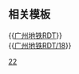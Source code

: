 {{Routemap
| title = 广州地铁22号线
| title-bg = {{广州地铁颜色|22}}
| title-color = white
| text-width = 0,80,100%
| collapsible = no
| inline = <includeonly>yes</includeonly>
| map =
-startCollapsible--replace
\\uextCONTg\\\\~~ ~~{{广州地铁RDT/dim|北延段}}
\\leer\\
\tCONTgq\tSTR+r
\exBLaq!~uextKBHFa\exBLeq!~BLaq!~utKBHFa\BLeq!~tKBHFxe\FLUG~~ ~~{{广州地铁RDT/dim|{{广州地铁/车站|机场北}}}}~~{{广州地铁RDT/dim|2号航站楼}} {{广州地铁路线链接|3|N}}~~[[广佛环线|东环城际]]
\exBLaq!~uextBHF\exBLq!~utBHF\exBLeq!~extBHF\FLUG~~ ~~{{广州地铁RDT/dim|{{广州地铁/车站|机场南}}}}~~{{广州地铁RDT/dim|1号航站楼}} {{广州地铁路线链接|3|N}}~~{{广州地铁RDT/dim|[[穗深城际铁路|新白广城际]]}}
uxtSTR2ut\utSTR3\extSTR
utSTR+1\uxtSTR+4ut\extSTR
\utSTR\uextXBHF-L\extXBHF-R\exFLUG~~ ~~{{广州地铁RDT/dim|{{广州地铁/车站|机场东}}}}~~{{广州地铁RDT/dim|3号航站楼}}~~{{广州地铁RDT/dim|[[穗深城际铁路|新白广城际]]}}
\utSTR\uextSTR\extSTRl\extCONTfq
utSTR\uextBHF!~HUB2\HUBc3~~ ~~{{广州地铁RDT/dim|{{广州地铁/车站|人和}}}}~~{{广州地铁路线链接|3|N}}
\utSTRl\uxtKRZtu!~HUBc1\utBHFq!~HUB4\utCONTfq~~ ~~ ~~ ~~{{rmr|海傍|Ricon=R}}
uextSTR
uextCONTgq\uextSTR+r\uextSTR\\~~ ~~ ~~ ~~{{广州地铁RDT/dim|{{rmr|Licon=L|花城街/花都站}}}}
uextXBHF-L\uextXBHF-R\~~ ~~{{广州地铁RDT/dim|{{广州地铁/车站|方石}}}}~~{{广州地铁RDT/dim|{{广州地铁路线链接|18|N}}}}
uextSTR\uextSTR\
uextKRWgl\uextKRWg+r\~~ ~~ ~~ ~~{{广州地铁RDT/dim|联络线前往[[广州地铁18号线|18号线]]}}
uextXBHF-L\uextXBHF-R\~~ ~~{{广州地铁RDT/dim|{{广州地铁/车站|白云城市中心}}}}~~{{广州地铁RDT/dim|{{广州地铁路线链接|18|N}}}}
uextKRWgl\uextKRWg+r\~~ ~~ ~~ ~~{{广州地铁RDT/dim|联络线前往[[广州地铁18号线|18号线]]}}
uextSTRl\uextKRZtu\uextCONTfq~~ ~~ ~~ ~~{{广州地铁RDT/dim|{{rmr|万顷沙|Ricon=R}}}}
uextSTR
uextCONTg\uextSTR\~~ ~~ ~~ ~~{{广州地铁RDT/dim|{{rmr|Licon=U|广州北站}}}}
uextXBHF-L\uextXBHF-R\~~ ~~{{广州地铁RDT/dim|{{广州地铁/车站|夏茅}}}}~~{{广州地铁RDT/dim|{{广州地铁路线链接|24|N}}}}
\uextSTR2\uxtSTR3ut!~uextSTRc3\\CONTg
\\uextSTR+1ut\uextSTR+4\uextSTR+l\emKRZt\uextCONTfq
\\uextBHF!~HUBaq\uextXBHF-L!~HUBq\exBLaq!~uextXBHF-R!~HUBeq\exBLeq!~eBHF\exLDER~~ ~~{{广州地铁RDT/dim|{{广州地铁/车站|白云站}}}}~~{{广州地铁RDT/dim|{{广州地铁路线链接|12|N}} {{广州地铁路线链接|24|N}}}}~~[[京广铁路]] {{广州地铁RDT/dim|[[广清城际铁路|广清城际]]}}
\uextSTR\uextKRWgl\uextKRWg+r\CONTf
uextCONTgq\uextKRZtu\uextKRZtu\uextSTRr\~~ ~~ ~~ ~~{{广州地铁RDT/dim|{{rmr|Licon=L|浔峰岗|大学城南|Ricon=R}}}}
uextSTR\uextSTRl\uextCONTfq~~ ~~ ~~ ~~{{广州地铁RDT/dim|{{rmr|纪念堂|Ricon=R}}}}
uextSTR\\
uextSTR\utCONTg\~~ ~~ ~~ ~~{{rmr|嘉禾望岗|Ricon=U}}
\uextCONTg\uextSTR\utSTR\\uextSTR+l\uextCONTfq~~ ~~ ~~ ~~{{广州地铁RDT/dim|{{rmr|东风|Licon=U}} / {{rmr|内圈|Ricon=R}}}}
\uextKBHFe!~HUBaq\uextBHF!~HUBq\utBHF!~HUBq\HUBtf\uextBHF!~HUBeq\LDER~~ ~~{{广州地铁RDT/dim|{{广州地铁/车站|广州火车站}}}}~~{{广州地铁路线链接|2|N}} {{广州地铁路线链接|5|N}} {{广州地铁RDT/dim|{{广州地铁路线链接|11|N}} {{广州地铁路线链接|14|N}}}}
\utCONTgq\uxtKRZtu\utKRZto\utBHFq!~HUBe\uxtKRZtu\utCONTfq~~ ~~ ~~ ~~{{rmr|Licon=L|滘口|黄埔客运港|Ricon=R}}
\uextSTR\utCONTf\\uextSTR~~ ~~ ~~ ~~{{rmr|广州南站|Ricon=D}}
\uextSTR\\\uextSTR
\uextBHF!~HUBaq\utCONTg!~HUB2+r\HUBc3\uextSTR~~ ~~{{广州地铁RDT/dim|{{广州地铁/车站|彩虹桥}}}}~~{{广州地铁路线链接|8|N}} {{广州地铁RDT/dim|{{广州地铁路线链接|11|N}} {{广州地铁路线链接|13|N}}}}~~{{rmr|江府|Ricon=U}}
uextCONTgq\uextKRZtu\uetKRZtu!~HUBc1\uextXBHF-Rq!~HUBf+4\uextSTRr~~ ~~ ~~ ~~{{广州地铁RDT/dim|{{rmr|Licon=L|外圈}}}}
uextCONTgq\uextKRZtu\uetKRZtu!~HUBc2\uextXBHF-Lq!~HUB3+g\uextCONTfq~~ ~~ ~~ ~~{{广州地铁RDT/dim|{{rmr|Licon=L|朝阳|新沙|Ricon=R}}}}
uextSTR\uetBHF!~HUB1\HUBc4
uextSTR\utCONTf\~~ ~~ ~~ ~~{{rmr|万胜围|Ricon=D}}
uextSTR\\
-endCollapsible
uextSTR\utCONTg\~~ ~~ ~~ ~~{{rmr|广州东站|Ricon=U}}
uextCONTgq\uextKRZtu\uetKRZto!~HUBc2\uextBHFq!~HUB3\uextCONTfq~~ ~~ ~~ ~~{{广州地铁RDT/dim|{{rmr|Licon=L|内圈|外圈|Ricon=R}}}}
uextBHF!~HUBaq\utBHF!~HUBr+1\HUBc4~~ ~~ {{广州地铁/车站|芳村}} ~~{{广州地铁路线链接|1|N}} {{广州地铁RDT/dim|{{广州地铁路线链接|11|N}}}} 
uextSTR\utLSTRe\
uextSTR\uLSTR\
uextSTR\uSTR\
\utCONTgq\uxtKRZtu\uKRZt\utSTRq!~HUBc2\utBHFq!~HUB3\utCONTfq~~ ~~ ~~ ~~{{rmr|Licon=L|新城东|沥滘|Ricon=R}}
\uextBHF!~HUBaq\uKBHFe!~HUBq\uextKBHFa!~HUBr+1\HUBc4~~ ~~{{广州地铁/车站|西塱}}~~ {{广州地铁路线链接|1|N}} {{广州地铁路线链接|GF|N}} {{广州地铁RDT/dim|{{广州地铁路线链接|10|N}}}}
uextSTR2\uextSTRc3\uextkSTR2
\\uextSTRc1\uextSTR+4\uextkSTRc1\uextkSTRl+4\uextCONTfq~~ ~~ ~~ ~~{{广州地铁RDT/dim|{{rmr|天河客运站|Ricon=R}}}}
uextBHF~~ ~~{{广州地铁RDT/dim|{{广州地铁/车站|南漖}}}}
WASSERq\uextKRZW\WASSERq
uextBHF~~ ~~{{广州地铁RDT/dim|{{广州地铁/车站|南浦西}}}}
WASSERq\uextKRZW\WASSERq
hCONT4+f\\uxtABZg+l\utSTR+r\~~ ~~ ~~ ~~[[贵广高铁]] [[南广铁路]] [[京广高铁]]
hABZg+l\KDSTeq!~lhSTRe@gq\utBHF\utSTR\~~ ~~{{广州地铁/车站|陈头岗}}~~ ~~[[广珠动车所]]
utCONT4+f\hSTR\\utSTR\uKDSTCCe\\~~ ~~[[陈头岗停車場]]~~ ~~{{rmr|Licon=c4|南庄}}
BLa!~utKBHFe\hSTR\\utSTR\\\
utCONTgq!~BL\mhKRZt\utXBHF-Rq!~HUBa\utKRZtu\utCONTfq\\~~ ~~ ~~ ~~ {{rmr|嘉禾望岗|Ricon=R}}
utCONTgq!~BL\mhKRZt\BLa!~utXBHF-Lq!~HUB2+g\utKRZtu!~HUBc3\utCONTfq\\~~ ~~ ~~ ~~ {{rmr|Licon=L|美的大道|大学城南|Ricon=R}}
BLl\BLq!~hBHF\BL!~BLeq!~HUBc1\utBHF!~HUB4\LDER\\~~ ~~{{广州地铁/车站|广州南站}}~~{{广州地铁路线链接|2|N}} {{广州地铁路线链接|7|N}} {{佛山地铁路线链接|2|PN}}
extCONTgq\ehKRZt\BLe!~extBHFq\uemtKRZtu\extCONTfq\\~~ ~~ ~~ ~~ {{广州地铁RDT/dim|[[广佛环线]]}}
hCONTf\\utSTR\\~~ ~~ ~~ ~~ [[广珠城轨]] [[广深港高铁]]
utBHF~~ ~~{{广州地铁/车站|市广路}}
utSTR
utLSTR+l\utKRZtu\utCONTfq~~ ~~ ~~ ~~{{rmr|机场北|Ricon=R}}
\utLSTR\utSTR\utSTR+l\utCONTfq~~ ~~ ~~ ~~{{rmr|冼村|Ricon=R}}
\\utSTRl\utKRZtu\utKRZtu!~HUBc2\utKBHFxeq!~HUB3\uextCONTfq~~ ~~ ~~ ~~{{广州地铁RDT/dim|{{rmr|海傍|Ricon=R}}}}
\\utXBHF-L!~HUBaq\utXBHF-R!~HUBr+1\HUBc4~~ ~~{{广州地铁/车站|番禺广场}} ~~ {{广州地铁路线链接|3|N}} {{广州地铁路线链接|18|N}}
\utKRWgl\utKRWg+r~~ ~~ ~~ ~~联络线前往[[广州地铁18号线|18号线]]
\utENDEe\utLSTR~~ ~~ 预留延伸
WASSERq\WASSERq\utKRZW~~ ~~ ~~ ~~
\\\utABZgl\uKDSTCCeq~~ ~~[[隴枕停車場]]
\\utCONTf~~ ~~ ~~ ~~{{rmr|Ricon=D|万顷沙}}
|bottom={{navbar|广州地铁RDT/22}}
}}<noinclude>

{{Rdt intro|[[广州地铁22号线]]}}

== 相关模板 ==

{{[[Template:广州地铁RDT|广州地铁RDT]]}}<br />
{{[[Template:广州地铁RDT/18|广州地铁RDT/18]]}}

[[Category:广州地铁RDT|22]]
</noinclude>
